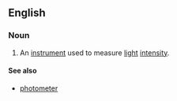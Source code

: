 ==English==

===Noun===
{{en-noun|s}}

# An [[instrument]] used to measure [[light]] [[intensity]].

====See also====
*[[photometer]]